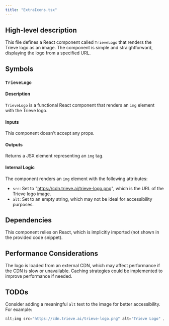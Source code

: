 ```yaml
---
title: "ExtraIcons.tsx"
---
```


## High-level description
This file defines a React component called `TrieveLogo` that renders the Trieve logo as an image. The component is simple and straightforward, displaying the logo from a specified URL.

## Symbols

### `TrieveLogo`
#### Description
`TrieveLogo` is a functional React component that renders an `img` element with the Trieve logo.

#### Inputs
This component doesn't accept any props.

#### Outputs
Returns a JSX element representing an `img` tag.

#### Internal Logic
The component renders an `img` element with the following attributes:
- `src`: Set to "https://cdn.trieve.ai/trieve-logo.png", which is the URL of the Trieve logo image.
- `alt`: Set to an empty string, which may not be ideal for accessibility purposes.

## Dependencies
This component relies on React, which is implicitly imported (not shown in the provided code snippet).

## Performance Considerations
The logo is loaded from an external CDN, which may affect performance if the CDN is slow or unavailable. Caching strategies could be implemented to improve performance if needed.

## TODOs
Consider adding a meaningful `alt` text to the image for better accessibility. For example:
```typescript
&lt;img src="https://cdn.trieve.ai/trieve-logo.png" alt="Trieve Logo" /&gt;
```